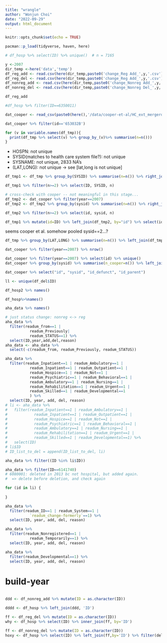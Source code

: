 ```yaml
---
title: "wrangle"
author: "Wonjun Choi"
date: "2022-09-29"
output: html_document
---
```


```r
knitr::opts_chunk$set(echo = TRUE)
```

```r
pacman::p_load(tidyverse, haven, here)
```

```r
# df_hosp %>% select(ID) %>% unique()  # n = 7165
```

```r
y <-2007
dir_temp <-here('data','temp')
df_reg_add <- read.csv(here(dir_temp,paste0('change_Reg Add_',y,'.csv')))
df_reg_del <- read.csv(here(dir_temp,paste0('change_Reg Add_',y,'.csv')))
df_nonreg_add <- read.csv(here(dir_temp,paste0('change_Nonreg Add_',y,'.csv')))
df_nonreg_del <- read.csv(here(dir_temp,paste0('change_Nonreg Del_',y,'.csv')))
```

```r
df_reg_add
```
```r
#df_hosp %>% filter(ID==6350011)
```



```r
dat_cooper <- read_csv(paste0(here(),'/data/cooper-et-al/HC_ext_mergerdata_public.csv'))
```
```r
dat_cooper %>% filter(id=='653032B')
```

```r
for (v in variable.names(df_tmp)){
  print(df_tmp %>% select(v) %>% group_by_(v)%>% summarise(n=n()))
}
```
- HOSPN: not unique
- SYSID(matches to health care system file?): not unique
- SYSNAME: not unique, 2833 NA's
- (LAT,LONG): not unique -> see [lat,long is not unique]

```r
df_tmp1 <- df_tmp %>% group_by(SYSID) %>% summarise(n=n()) %>% right_join(df_tmp, by="SYSID")

df_tmp1 %>% filter(n>=2) %>% select(ID, SYSID, n)

# cross-check with cooper -- not meaningful in this stage...
df_tmp2 <- dat_cooper %>% filter(year==2007)
df_tmp2 <- df_tmp2 %>% group_by(sysid) %>% summarise(n=n()) %>% right_join(df_tmp2, by='sysid')

df_tmp2 %>% filter(n>=2) %>% select(id, sysid, n)

df_tmp1 %>% mutate(id=ID) %>% left_join(df_tmp2, by="id") %>% select(id, SYSID, n.x, n.y)
```
seems cooper et al. somehow pooled sysid==2...?

```r
df_tmp %>% group_by(LAT,LONG) %>% summarise(n=n()) %>% left_join(df_tmp, by=c("LAT","LONG")) %>% filter(n >=2) %>% select(ID, n, LAT, LONG)
```

```r
dat_cooper %>% filter(year==2007) %>% nrow()
```


```r
dat_cooper %>% filter(year==2007) %>% select(id) %>% unique()
dat_cooper %>% group_by(sysid) %>% summarise(n_cooper=n()) %>% left_join(dat_cooper, by="sysid") %>% select(id, sysid, n_cooper) %>% mutate(ID = id) %>% left_join(df_tmp, by="ID") %>% select(ID, sysid, n_cooper)
```

```r
dat_cooper %>% select("id", "sysid", "id_defunct", "id_parent")
```

```r
ll <- unique(df_del$ID)
```

```r
df_hosp2 %>% names()
```

```r
df_hosp%>%names()
```


```r
aha_data %>% names()
```

```r
# just status change: nonreg <-> reg
aha_data %>% 
  filter(readum_from==1 | 
           readum_Previously|
           readum_STATUS==1) %>%
  select(ID,year,add,del,reason)
aha_data <- aha_data %>% 
  select(-c(readum_from, readum_Previously, readum_STATUS))
```


```r
aha_data %>% 
  filter(readum_Inpatient==1 | readum_Ambulatory==1 |
           readum_Inpatient==1 | readum_Outpatient==1 |
           readum_Hospice==1 | readum_Not==1 |
           readum_Psychiatric==1 | readum_Behavioral==1 |
           readum_Ambulatory==1 | readum_Nursing==1 |
           readum_Rehabilitation==1 | readum_Urgent==1 |
           readum_Skilled==1 | readum_Developmental==1
           ) %>% 
  select(ID, year, add, del, reason)
# li <- aha_data %>%
#   filter(readum_Inpatient==1 | readum_Ambulatory==1 |
#            readum_Inpatient==1 | readum_Outpatient==1 |
#            readum_Hospice==1 | readum_Not==1 |
#            readum_Psychiatric==1 | readum_Behavioral==1 |
#            readum_Ambulatory==1 | readum_Nursing==1 |
#            readum_Rehabilitation==1 | readum_Urgent==1 |
#            readum_Skilled==1 | readum_Developmental==1) %>%
#   select(ID)
# li$ID
# ID_list_to_del = append(ID_list_to_del, li)
```

```r
aha_data %>% filter((ID %in% li$ID))
```
```r
aha_data %>% filter(ID==6141740) 
# 6080001: deleted in 2013 bc not hospital, but added again.
#  => delete before deletion, and check again

for (id in li) {
  
}
```


```r
aha_data %>% 
  filter(readum_ID==1 | readum_System==1 |
           `readum_change-formerly`==1) %>% 
  select(ID, year, add, del, reason)
```


```r
aha_data %>% 
  filter(readum_Nonregistered==1 |
           readum_Temporarily==1) %>% 
  select(ID, year, add, del, reason)
```

```r
aha_data %>% 
  filter(readum_Developmental==1) %>% 
  select(ID, year, add, del, reason)
```



# build-year
```r
```
```r
ddd <- df_nonreg_add %>% mutate(ID = as.character(ID))

dddd <- df_hosp %>% left_join(ddd, 'ID')
```

```r
ff <- df_reg_del %>% mutate(ID = as.character(ID))
why <- df_hosp %>% select(ID) %>% inner_join(ff, by='ID')
```

```r
ff <- df_nonreg_del %>% mutate(ID = as.character(ID))
hoxy <- df_hosp %>% select(ID) %>% left_join(ff,by='ID') %>% filter(del==1)
```

